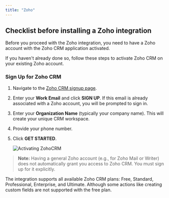 ```yaml
---
title: "Zoho"
---
```


## Checklist before installing a Zoho integration

Before you proceed with the Zoho integration, you need to have a Zoho account with the Zoho CRM application activated.

If you haven't already done so, follow these steps to activate Zoho CRM on your existing Zoho account.

### Sign Up for Zoho CRM

1.  Navigate to the [Zoho CRM signup page](https://www.zoho.com/crm/signup.html).
2.  Enter your **Work Email** and click **SIGN UP**. If this email is already associated with a Zoho account, you will be prompted to sign in.
3.  Enter your **Organization Name** (typically your company name). This will create your unique CRM workspace.
4.  Provide your phone number.
5.  Click **GET STARTED**.

    ![Activating ZohoCRM](/images/customer-guides/zohoCRM-signup.png)

> **Note:** Having a general Zoho account (e.g., for Zoho Mail or Writer) does not automatically grant you access to Zoho CRM. You must sign up for it explicitly.

The integration supports all available Zoho CRM plans: Free, Standard, Professional, Enterprise, and Ultimate.
Although some actions like creating custom fields are not supported with the free plan.